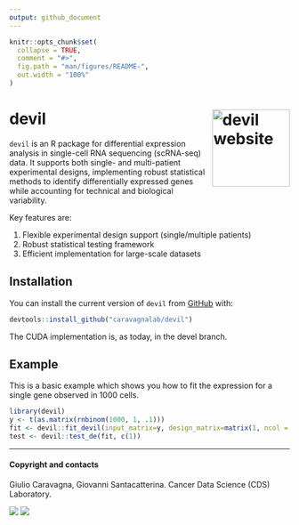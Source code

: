 ```yaml
---
output: github_document
---
```


<!-- README.md is generated from README.Rmd. Please edit that file -->
<!-- Use devtools::build_readme() to update the files -->

```r
knitr::opts_chunk$set(
  collapse = TRUE,
  comment = "#>",
  fig.path = "man/figures/README-",
  out.width = "100%"
)
```

# devil <a href="caravagnalab.github.io/rdevil"><img src="man/figures/logo.png" align="right" height="139" alt="devil website" /></a>

<!-- badges: start -->
<!-- badges: end -->

`devil` is an R package for differential expression analysis in single-cell RNA sequencing (scRNA-seq) data. It supports both single- and multi-patient experimental designs, implementing robust statistical methods to identify differentially expressed genes while accounting for technical and biological variability.

Key features are:

1.  Flexible experimental design support (single/multiple patients)
2.  Robust statistical testing framework
3.  Efficient implementation for large-scale datasets

## Installation

You can install the current version of `devil` from [GitHub](https://github.com/) with:

``` r
devtools::install_github("caravagnalab/devil")
```

The CUDA implementation is, as today, in the devel branch.

## Example

This is a basic example which shows you how to fit the expression for a single gene observed in 1000 cells.

```r
library(devil)
y <- t(as.matrix(rnbinom(1000, 1, .1)))
fit <- devil::fit_devil(input_matrix=y, design_matrix=matrix(1, ncol = 1, nrow = 1000), verbose=T, size_factors=T, overdispersion = T)
test <- devil::test_de(fit, c(1))
```

-----
  
#### Copyright and contacts
  
Giulio Caravagna, Giovanni Santacatterina. Cancer Data Science (CDS) Laboratory.

[![](https://img.shields.io/badge/CDS%20Lab%20Github-caravagnalab-seagreen.svg)](https://github.com/caravagnalab/)
[![](https://img.shields.io/badge/CDS%20Lab%20webpage-https://www.caravagnalab.org/-red.svg)](https://www.caravagnalab.org/)
